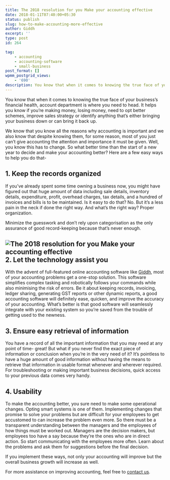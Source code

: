 ```yaml
---
title: The 2018 resolution for you Make your accounting effective
date: 2018-01-11T07:40:00+05:30
status: publish
slug: how-to-make-accounting-more-effective
author: Giddh
excerpt: ''
type: post
id: 264

tag:
    - accounting
    - accounting-software
    - small-business
post_format: []
wpmm_postgrid_views:
    - '690'
description: You know that when it comes to knowing the true face of your business’s financial health, account department is where you need to head.
---
```

You know that when it comes to knowing the true face of your business’s financial health, account department is where you need to head. It helps you know if you’re making money, losing money, need to opt better schemes, improve sales strategy or identify anything that’s either bringing your business down or can bring it back up.

We know that you know all the reasons why accounting is important and we also know that despite knowing them, for some reason, most of you just can’t give accounting the attention and importance it must be given. Well, you know this has to change. So what better time than the start of a new year to decide and make your accounting better? Here are a few easy ways to help you do that-

**1. Keep the records organized**
---------------------------------

If you’ve already spent some time owning a business now, you might have figured out that huge amount of data including sale details, inventory details, expenditure, profit, overhead charges, tax details, and a hundred of invoices and bills is to be maintained. Is it easy to do that? No. But it’s a less pain in the neck if done the right way. And what’s the right way? Proper organization.

Minimize the guesswork and don’t rely upon categorisation as the only assurance of good record-keeping because that’s never enough.

<img class="wp-block-image size-large" src = "../../img/blog/1_3MMGeNHd7bejavnkCjgiIA.webp" alt="The 2018 resolution for you Make your accounting effective" />**2. Let the technology assist you**
------------------------------------

With the advent of full-featured online accounting software like [Giddh](https://giddh.com), most of your accounting problems get a one-stop solution. This software simplifies complex tasking and robotically follows your commands while also minimising the risk of errors. Be it about keeping records, invoicing, ledger sharing, generating GST reports or other dynamic reports, a good accounting software will definitely ease, quicken, and improve the accuracy of your accounting. What’s better is that good software will seamlessly integrate with your existing system so you’re saved from the trouble of getting used to the newness.

**3. Ensure easy retrieval of information**
-------------------------------------------

You have a record of all the important information that you may need at any point of time- great! But what if you never find the exact piece of information or conclusion when you’re in the very need of it? It’s pointless to have a huge amount of good information without having the means to retrieve that information in usable format whenever and wherever required. For troubleshooting or making important business decisions, quick access to your previous data comes very handy.

**4. Usability**
----------------

To make the accounting better, you sure need to make some operational changes. Opting smart systems is one of them. Implementing changes that promise to solve your problems but are difficult for your employees to get accustomed to can increase the problem even more. So there must be a transparent understanding between the managers and the employees of how things must be worked out. Managers are the decision makers, but employees too have a say because they’re the ones who are in direct action. So start communicating with the employees more often. Learn about the problems and ask them for suggestions before the final decision.

If you implement these ways, not only your accounting will improve but the overall business growth will increase as well.

For more assistance on improving accounting, feel free to [contact us](https://giddh.com).